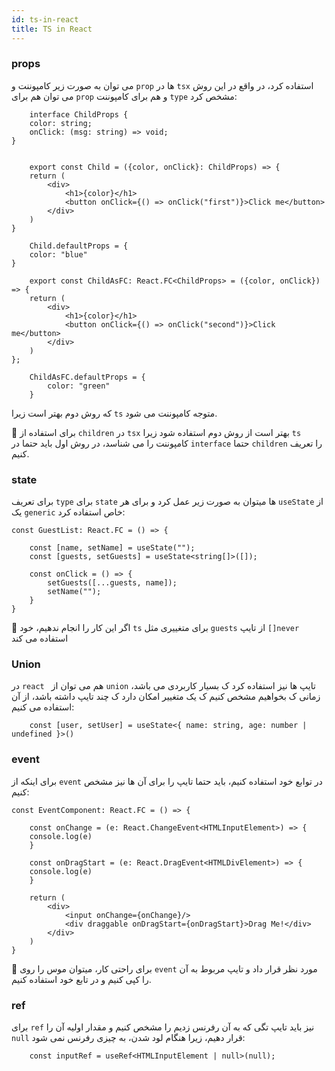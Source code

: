 ```yaml
---
id: ts-in-react
title: TS in React
---
```


### props

می توان به صورت زیر کامپوننت و `prop` ها در `tsx` استفاده کرد، در واقع در این روش می توان هم برای `prop` و هم برای کامپوننت `type` مشخص کرد:

```tsx
    interface ChildProps {
    color: string;
    onClick: (msg: string) => void;
}


    export const Child = ({color, onClick}: ChildProps) => {
    return (
        <div>
            <h1>{color}</h1>
            <button onClick={() => onClick("first")}>Click me</button>
        </div>
    )
}

    Child.defaultProps = {
    color: "blue"
}

    export const ChildAsFC: React.FC<ChildProps> = ({color, onClick}) => {
    return (
        <div>
            <h1>{color}</h1>
            <button onClick={() => onClick("second")}>Click me</button>
        </div>
    )
};

    ChildAsFC.defaultProps = {
        color: "green"
    }
```

که روش دوم بهتر است زیرا `ts` متوجه کامپوننت می شود.

🎉 برای استفاده از `children` در  `tsx` بهتر است از روش دوم استفاده شود زیرا `ts` کامپوننت را می شناسد، در روش اول باید حتما در `interface` حتما `children` را تعریف کنیم.

### state

برای تعریف `type` برای `state` ها میتوان به صورت زیر عمل کرد و برای هر `useState` از یک `generic` خاص استفاده کرد:

```tsx
const GuestList: React.FC = () => {

    const [name, setName] = useState("");
    const [guests, setGuests] = useState<string[]>([]);

    const onClick = () => {
        setGuests([...guests, name]);
        setName("");
    }
}
```

🎉 اگر این کار را انجام ندهیم، خود `ts` برای متغییری مثل `guests` از تایپ `[]never` استفاده می کند

### Union

در `react ` هم می توان از `union` تایپ ها نیز استفاده کرد ک بسیار کاربردی می باشد، زمانی ک بخواهیم مشخص کنیم ک یک متغییر امکان دارد ک چند تایپ داشته باشد، از آن استفاده می کنیم:

```tsx
    const [user, setUser] = useState<{ name: string, age: number | undefined }>()
```

### event

برای اینکه از `event` در توابع خود استفاده کنیم، باید حتما تایپ را برای آن ها نیز مشخص کنیم:

```tsx
const EventComponent: React.FC = () => {

    const onChange = (e: React.ChangeEvent<HTMLInputElement>) => {
    console.log(e)
    }

    const onDragStart = (e: React.DragEvent<HTMLDivElement>) => {
    console.log(e)
    }

    return (
        <div>
            <input onChange={onChange}/>
            <div draggable onDragStart={onDragStart}>Drag Me!</div>
        </div>
    )
}
```

🎉 برای راحتی کار، میتوان موس را روی `event` مورد نظر قرار داد و تایپ مربوط  به آن را کپی کنیم و در تابع خود استفاده کنیم.

### ref

برای `ref` نیز باید تایپ تگی که به آن رفرنس زدیم را مشخص کنیم و مقدار اولیه آن را `null` قرار دهیم، زیرا هنگام لود شدن، به چیزی رفرنس نمی شود:

```tsx
    const inputRef = useRef<HTMLInputElement | null>(null);
```





